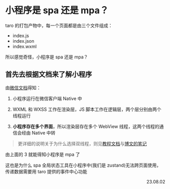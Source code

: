 # 小程序是 spa 还是 mpa？

taro 的打包产物中，每一个页面都是由三个文件组成：

- index.js
- index.json
- index.wxml

所以感觉奇怪，小程序是 spa 还是 mpa？

## 首先去根据文档来了解小程序

由[微信文档](https://developers.weixin.qq.com/miniprogram/dev/framework/quickstart/framework.html#%E6%B8%B2%E6%9F%93%E5%B1%82%E5%92%8C%E9%80%BB%E8%BE%91%E5%B1%82)得知：

1. 小程序运行在微信客户端 Native 中

2. WXML 和 WXSS 工作在渲染层，JS 脚本工作在逻辑层，两个层分别由两个线程运行

3. **小程序存在多个界面**，所以渲染层存在多个 WebView 线程，这两个线程的通信会经由 Native 中转

> 更详细的说明关于为什么选择双线程，则见[教程文档](https://developers.weixin.qq.com/ebook?action=get_post_info&docid=0006a2289c8bb0bb0086ee8c056c0a)与[博文的笔记](https://github.com/berwin/Blog/issues/43)

由上面的 3 就能得知小程序是 mpa 了

这也是为什么 spa 全局状态工具在小程序中(我们是 zustand)无法跨页面使用，传递数据需要用 taro 提供的事件中心功能

<p align="right">23.08.02</p>
